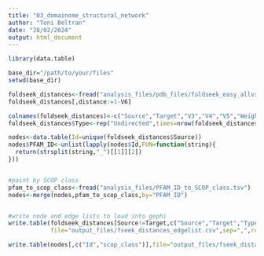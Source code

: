 ```yaml
---
title: "03_domainome_structural_network"
author: "Toni Beltran"
date: "28/02/2024"
output: html_document
---
```



```r

library(data.table)

base_dir="/path/to/your/files"
setwd(base_dir)

foldseek_distances<-fread("analysis_files/pdb_files/foldseek_easy_allvsall")
foldseek_distances[,distance:=1-V6]

colnames(foldseek_distances)<-c("Source","Target","V3","V4","V5","Weight","Distance")
foldseek_distances$Type<-rep("Undirected",times=nrow(foldseek_distances))

nodes<-data.table(Id=unique(foldseek_distances$Source))
nodes$PFAM_ID<-unlist(lapply(nodes$Id,FUN=function(string){
  return(strsplit(string,"_")[[1]][2])
}))


#paint by SCOP class
pfam_to_scop_class<-fread("analysis_files/PFAM_ID_to_SCOP_class.tsv")
nodes<-merge(nodes,pfam_to_scop_class,by="PFAM_ID")


#write node and edge lists to load into gephi
write.table(foldseek_distances[Source!=Target,c("Source","Target","Type","Weight")],
            file="output_files/fseek_distances_edgelist.csv",sep=",",row.names = FALSE)

write.table(nodes[,c("Id","scop_class")],file="output_files/fseek_distances_nodelist.csv",sep=",",row.names = FALSE)



```

